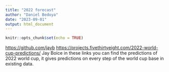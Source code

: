 ```yaml
---
title: "2022 forecast"
author: "Daniel Bedoya"
date: "2023-09-01"
output: html_document
---
```


```r
knitr::opts_chunk$set(echo = TRUE)
```

<https://github.com/jayb> <https://projects.fivethirtyeight.com/2022-world-cup-predictions/> Jay Boice in these links you can find the predictions of 2022 world cup, it gives predictions on every step of the world cup base in existing data.
